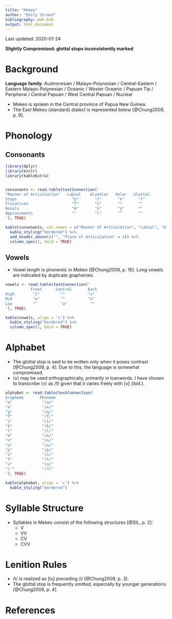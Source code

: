 ```yaml
---
title: "Mekeo"
author: "Emily Strand"
bibliography: mek.bib
output: html_document
---
```


Last updated: 2020-01-24

**Slightly Compromised: glottal stops inconsistently marked**

# Background

**Language family**: Austronesian / Malayo-Polynesian / Central-Eastern / Eastern Malayo-Polynesian / Oceanic / Wester Oceanic / Papuan Tip / Peripheral / Central Papuan / West Central Papuan / Nuclear

* Mekeo is spoken in the Central province of Papua New Guinea.
* The East Mekeo (standard) dialect is represented below [@Chung2009, p. 9].

# Phonology

## Consonants

```r

library(dplyr)
library(knitr)
library(kableExtra)


consonants <- read.table(textConnection('
"Manner of Articulation"   Labial    Alveolar   Velar   Glottal
Stops                        "p"       "t"       "k"      "ʔ"
Fricatives                   "f"       "s"       ""       ""
Nasals                       "m"       "n"       "ŋ"      ""
Approximants                 ""        "l"       ""       ""
'), TRUE)

kable(consonants, col.names = c("Manner of Articulation", "Labial", "Alveolar", "Velar", "Glottal"), align = 'c') %>%
  kable_styling("bordered") %>%
  add_header_above(c("", "Place of Articulation" = 4)) %>%
  column_spec(1, bold = TRUE)
```  

## Vowels

* Vowel length is phonemic in Mekeo [@Chung2009, p. 16]. Long vowels are indicated by duplicate graphemes.

```r

vowels <- read.table(textConnection('
           Front      Central       Back
High        "i"         ""          "u"
Mid         "e"         ""          "o"
Low         ""          "a"          ""
'), TRUE)

kable(vowels, align = 'c') %>%
  kable_styling("bordered") %>%
  column_spec(1, bold = TRUE)
```

# Alphabet

* The glottal stop is said to be written only when it poses contrast [@Chung2009, p. 4]. Due to this, the language is somewhat compromised.
* ⟨v⟩ may be used orthographically, primarily in loanwords. I have chosen to transcribe ⟨v⟩ as /f/ given that it varies freely with [v] (ibid.).

```r

alphabet <- read.table(textConnection('
Grapheme       Phoneme
"a"             "/a/"
"e"             "/e/"
"g"             "/ŋ/"
"f"             "/f/"
"i"             "/i/"
"k"             "/k/"
"l"             "/l/"
"m"             "/m/"
"n"             "/n/"
"o"             "/o/"
"p"             "/p/"
"s"             "/s/"
"t"             "/t/"
"u"             "/u/"
"\'"            "/ʔ/"
'), TRUE)

kable(alphabet, align = 'c') %>%
  kable_styling("bordered")
```

# Syllable Structure

* Syllables in Mekeo consist of the following structures [@SIL, p. 2]:
    - V
    - VV
    - CV
    - CVV

# Lenition Rules

* /t/ is realized as [ts] preceding /i/ [@Chung2009, p. 3].
* The glottal stop is frequently omitted, especially by younger generations [@Chung2009, p. 4].

# References

